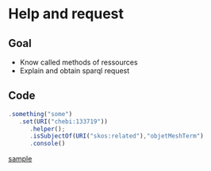 # Help and request

## Goal
- Know called methods of ressources
- Explain and obtain sparql request

## Code 
```JS
.something("some")
   .set(URI("chebi:133719"))
      .helper();
      .isSubjectOf(URI("skos:related"),"objetMeshTerm")
      .console()      
```

[sample](../samples/help_console.html) 
